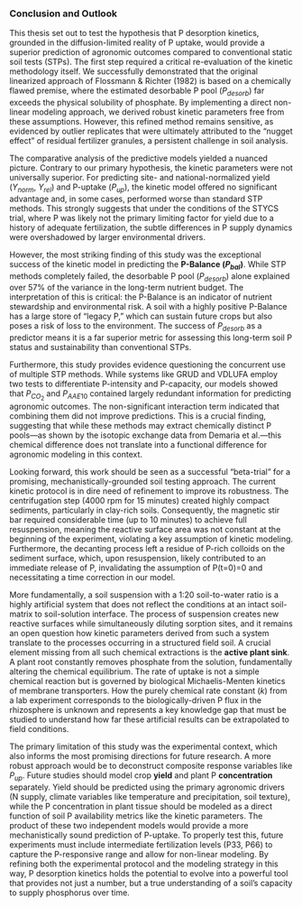### Conclusion and Outlook

This thesis set out to test the hypothesis that P desorption kinetics, grounded in the diffusion-limited reality of P uptake, would provide a superior prediction of agronomic outcomes compared to conventional static soil tests (STPs). The first step required a critical re-evaluation of the kinetic methodology itself. We successfully demonstrated that the original linearized approach of Flossmann & Richter (1982) is based on a chemically flawed premise, where the estimated desorbable P pool ($P_{desorb}$) far exceeds the physical solubility of phosphate. By implementing a direct non-linear modeling approach, we derived robust kinetic parameters free from these assumptions. However, this refined method remains sensitive, as evidenced by outlier replicates that were ultimately attributed to the "nugget effect" of residual fertilizer granules, a persistent challenge in soil analysis.

The comparative analysis of the predictive models yielded a nuanced picture. Contrary to our primary hypothesis, the kinetic parameters were not universally superior. For predicting site- and national-normalized yield ($Y_{norm}$, $Y_{rel}$) and P-uptake ($P_{up}$), the kinetic model offered no significant advantage and, in some cases, performed worse than standard STP methods. This strongly suggests that under the conditions of the STYCS trial, where P was likely not the primary limiting factor for yield due to a history of adequate fertilization, the subtle differences in P supply dynamics were overshadowed by larger environmental drivers.

However, the most striking finding of this study was the exceptional success of the kinetic model in predicting the **P-Balance ($P_{bal}$)**. While STP methods completely failed, the desorbable P pool ($P_{desorb}$) alone explained over 57% of the variance in the long-term nutrient budget. The interpretation of this is critical: the P-Balance is an indicator of nutrient stewardship and environmental risk. A soil with a highly positive P-Balance has a large store of "legacy P," which can sustain future crops but also poses a risk of loss to the environment. The success of $P_{desorb}$ as a predictor means it is a far superior metric for assessing this long-term soil P status and sustainability than conventional STPs.

Furthermore, this study provides evidence questioning the concurrent use of multiple STP methods. While systems like GRUD and VDLUFA employ two tests to differentiate P-intensity and P-capacity, our models showed that $P_{CO_2}$ and $P_{AAE10}$ contained largely redundant information for predicting agronomic outcomes. The non-significant interaction term indicated that combining them did not improve predictions. This is a crucial finding, suggesting that while these methods may extract chemically distinct P pools—as shown by the isotopic exchange data from Demaria et al.—this chemical difference does not translate into a functional difference for agronomic modeling in this context.

Looking forward, this work should be seen as a successful "beta-trial" for a promising, mechanistically-grounded soil testing approach. The current kinetic protocol is in dire need of refinement to improve its robustness. The centrifugation step (4000 rpm for 15 minutes) created highly compact sediments, particularly in clay-rich soils. Consequently, the magnetic stir bar required considerable time (up to 10 minutes) to achieve full resuspension, meaning the reactive surface area was not constant at the beginning of the experiment, violating a key assumption of kinetic modeling. Furthermore, the decanting process left a residue of P-rich colloids on the sediment surface, which, upon resuspension, likely contributed to an immediate release of P, invalidating the assumption of P(t=0)=0 and necessitating a time correction in our model.

More fundamentally, a soil suspension with a 1:20 soil-to-water ratio is a highly artificial system that does not reflect the conditions at an intact soil-matrix to soil-solution interface. The process of suspension creates new reactive surfaces while simultaneously diluting sorption sites, and it remains an open question how kinetic parameters derived from such a system translate to the processes occurring in a structured field soil. A crucial element missing from all such chemical extractions is the **active plant sink**. A plant root constantly removes phosphate from the solution, fundamentally altering the chemical equilibrium. The rate of uptake is not a simple chemical reaction but is governed by biological Michaelis-Menten kinetics of membrane transporters. How the purely chemical rate constant (*k*) from a lab experiment corresponds to the biologically-driven P flux in the rhizosphere is unknown and represents a key knowledge gap that must be studied to understand how far these artificial results can be extrapolated to field conditions.

The primary limitation of this study was the experimental context, which also informs the most promising directions for future research. A more robust approach would be to deconstruct composite response variables like $P_{up}$. Future studies should model crop **yield** and plant P **concentration** separately. Yield should be predicted using the primary agronomic drivers (N supply, climate variables like temperature and precipitation, soil texture), while the P concentration in plant tissue should be modeled as a direct function of soil P availability metrics like the kinetic parameters. The product of these two independent models would provide a more mechanistically sound prediction of P-uptake. To properly test this, future experiments must include intermediate fertilization levels (P33, P66) to capture the P-responsive range and allow for non-linear modeling. By refining both the experimental protocol and the modeling strategy in this way, P desorption kinetics holds the potential to evolve into a powerful tool that provides not just a number, but a true understanding of a soil's capacity to supply phosphorus over time.